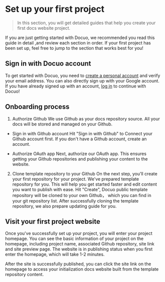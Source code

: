 # Set up your first project

> In this section, you will get detailed guides that help you create your first docs website project.

If you are just getting started with Docuo, we recommended you read this guide in detail ,and review each section in order. 
If your first project has been set up, feel free to jump to the section that works best for you!


## Sign in with Docuo account
To get started with Docuo, you need to [create a personal account](https://app.spreading.ai/signup/) and verify your email address. You can also directly sign up with your Google account.
If you have already signed up with an account, [log in](https://app.spreading.ai/login) to continue with Docuo!



## Onboarding process

1. Authorize Github
We use Github as your docs repository source. All your docs will be stored and managed on your Github.

* Sign in with Github account
Hit "Sign in with Github" to Connect your Github account first. If you don't have a Github account, create an account.

* Authorize OAuth app
Next, authorize our OAuth app. This ensures getting your Github repositories and publishing your content to the website. 

2. Clone template repository to your Github
On the next step, you'll create your first repository for your project. We've prepared template repository for you. This will help you get started faster and edit content you want to publish with ease.
Hit "Create", Docuo public template repository will be cloned to your own Github， which you can find in your git repository list.
After successfully cloning the template repository, we also prepare updating guide for you. 



## Visit your first project website

Once you've successfully set up your project, you will enter your project homepage. You can see the basic information of your project on the homepage, including project name, associated Github repository, site link and site preview page. The website is in publishing status when you first enter the homepage, which will take 1-2 minutes.

After the site is successfully published, you can click the site link on the homepage to access your initialization docs website built from the template repository content. 